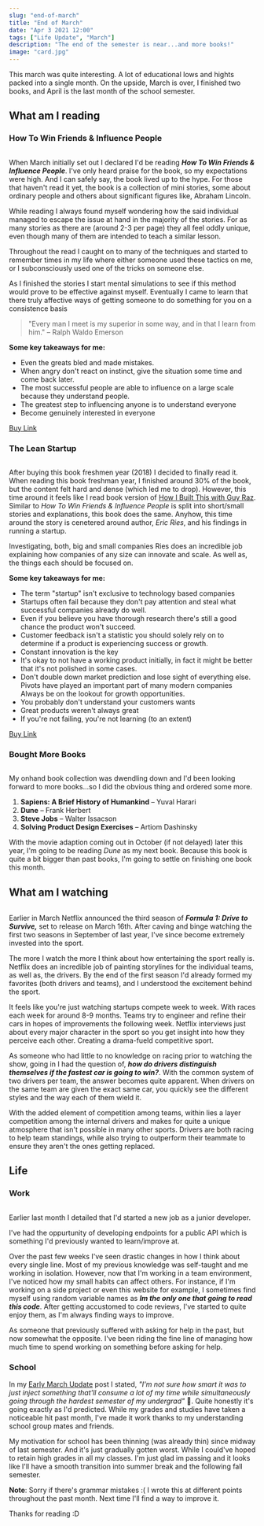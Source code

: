 ```yaml
---
slug: "end-of-march"
title: "End of March"
date: "Apr 3 2021 12:00"
tags: ["Life Update", "March"]
description: "The end of the semester is near...and more books!"
image: "card.jpg"
---
```


This march was quite interesting. A lot of educational lows and hights packed into a single month. On the upside, March is over, I finished two books, and April is the last month of the school semester.

## What am I reading



### How To Win Friends & Influence People

<IMG url="/lincoln.png"/>

When March initially set out I declared I'd be reading ***How  To Win Friends & Influence People***. I've only heard praise for the book, so my expectations were high. And I can safely say, the book lived up to the hype. For those that haven't read it yet, the book is a collection of mini stories, some about ordinary people and others about significant figures like, Abraham Lincoln.

While reading I always found myself wondering how the said individual managed to escape the issue at hand in the majority of the stories. For as many stories as there are (around 2-3 per page) they all feel oddly unique, even though many of them are intended to teach a similar lesson.

Throughout the read I caught on to many of the techniques and started to remember times in my life where either someone used these tactics on me, or I subconsciously used one of the tricks on someone else.

As I finished the stories I start mental simulations to see if this method would prove to be effective against myself. Eventually I came to learn that there truly affective ways of getting someone to do something for you on a consistence basis 
> "Every man I meet is my superior in some way, and in that I learn from him." – Ralph Waldo Emerson 


**Some key takeaways for me:**

- Even the greats bled and made mistakes.
- When angry don't react on instinct, give the situation some time and come back later.
- The most successful people are able to influence on a large scale because they understand people.
- The greatest step to influencing anyone is to understand everyone
- Become genuinely interested in everyone

[Buy Link](https://www.amazon.com/How-Win-Friends-Influence-People/dp/0671027034)
### The Lean Startup

<IMG url="/apple.png"/>


After buying this book freshmen year (2018) I decided to finally read it. When reading this book freshman year, I finished around 30% of the book, but the content felt hard and dense (which led me to drop). However, this time around it feels like I read book version of [How I Built This with Guy Raz](https://www.npr.org/podcasts/510313/how-i-built-this). Similar to *How To Win Friends & Influence People* is split into short/small stories and explanations, this book does the same. Anyhow, this time around the story is cenetered around author, *Eric Ries*, and his findings in running a startup.

Investigating, both, big and small companies Ries does an incredible job explaining how companies of any size can innovate and scale. As well as, the things each should be focused on.

**Some key takeaways for me:**


- The term "startup" isn't exclusive to technology based companies
- Startups often fail because they don't pay attention and steal what successful companies already do well.
- Even if you believe you have thorough research there's still a good chance the product won't succeed.
- Customer feedback isn't a statistic you should solely rely on to determine if a product is experiencing success or growth.
- Constant innovation is the key
- It's okay to not have a working product initially, in fact it might be better that it's not polished in some cases.
- Don't double down market prediction and lose sight of everything else. Pivots have played an important part of many modern companies  Always be on the lookout for growth opportunities.
- You probably don't understand your customers wants
- Great products weren't always great
- If you're not failing, you're not learning (to an extent)

[Buy Link](https://www.amazon.com/Lean-Startup-Entrepreneurs-Continuous-Innovation/dp/0307887898)
### Bought More Books
<IMG url="/books.jpg"/>

My onhand book collection was dwendling down and I'd been looking forward to more books...so I did the obvious thing and ordered some more.

1. **Sapiens: A Brief History of Humankind** – Yuval Harari
2. **Dune** – Frank Herbert
3. **Steve Jobs** – Walter Issacson
4. **Solving Product Design Exercises** – Artiom Dashinsky

With the movie adaption coming out in October (if not delayed) later this year, I'm going to be reading *Dune* as my next book. Because this book is quite a bit bigger than past books, I'm going to settle on finishing one book this month.
## What am I watching

<IMG url="/charlesleclerc.gif" caption="Charles Leclerc, Formula 1 driver for Scuderia Ferrari"/>

Earlier in March Netflix announced the third season of ***Formula 1: Drive to Survive,*** set to release on March 16th. After caving and binge watching the first two seasons in September of last year, I've since become extremely invested into the sport.

The more I watch the more I think about how entertaining the sport really is. Netflix does an incredible job of painting storylines for the individual teams, as well as, the drivers. By the end of the first season I'd already formed my favorites (both drivers and teams), and I understood the excitement behind the sport.


It feels like you're just watching startups compete week to week. With races each week for around 8-9 months. Teams try to engineer and refine their cars in hopes of improvements the following week. Netflix interviews just about every major character in the sport so you get insight into how they perceive each other. Creating a drama-fueld competitive sport.
<IMG url="/mercedes.png" caption="Mercedes Formula 1 Team, Lewis Hamilton (left), Toto Wolff(center), Valtteri Bottas (right)"/>

As someone who had little to no knowledge on racing prior to watching the show, going in I had the question of, ***how do drivers distinguish themselves if the fastest car is going to win?***.  With the common system of two drivers per team, the answer becomes quite apparent. When drivers on the same team are given the exact same car, you quickly see the different styles and the way each of them wield it.

With the added element of competition among teams, within lies a layer competition among the internal drivers and makes for quite a unique atmosphere that isn't possible in many other sports. Drivers are both racing to help team standings, while also trying to outperform their teammate to ensure they aren't the ones getting replaced.

## Life

### Work
<IMG url="/wind-rises.gif"/>

Earlier last month I detailed that I'd started a new job as a junior developer.

I've had the oppurtunity of developing endpoints for a public API which is something I'd previously wanted to learn/improve at.

Over the past few weeks I've seen drastic changes in how I think about every single line. Most of my previous knowledge was self-taught and me working in isolation. However, now that I'm working in a team environment, I've noticed how my small habits can affect others. For instance, if I'm working on a side project or even this website for example, I sometimes find myself using random variable names as ***Im the only one that going to read this code***. After getting accustomed to code reviews, I've started to quite enjoy them, as I'm always finding ways to improve.

As someone that previously suffered with asking for help in the past, but now somewhat the opposite. I've been riding the fine line of managing how much time to spend working on something before asking for help.

### School
In my [Early March Update](/blog/early-march-update) post I stated, *"I'm not sure how smart it was to just inject something that'll consume a lot of my time while simultaneously going through the hardest semester of my undergrad"* 🤡. Quite honestly it's going exactly as I'd predicted. While my grades and studies have taken a noticeable hit past month, I've made it work thanks to my understanding school group mates and friends. 

My motivation for school has been thinning (was already thin) since midway of last semester. And it's just gradually gotten worst. While I could've hoped to retain high grades in all my classes. I'm just glad im passing and it looks like I'll have a smooth transition into summer break and the following fall semester.

**Note**: Sorry if there's grammar mistakes :( I wrote this at different points throughout the past month. Next time I'll find a way to improve it. 

Thanks for reading :D
